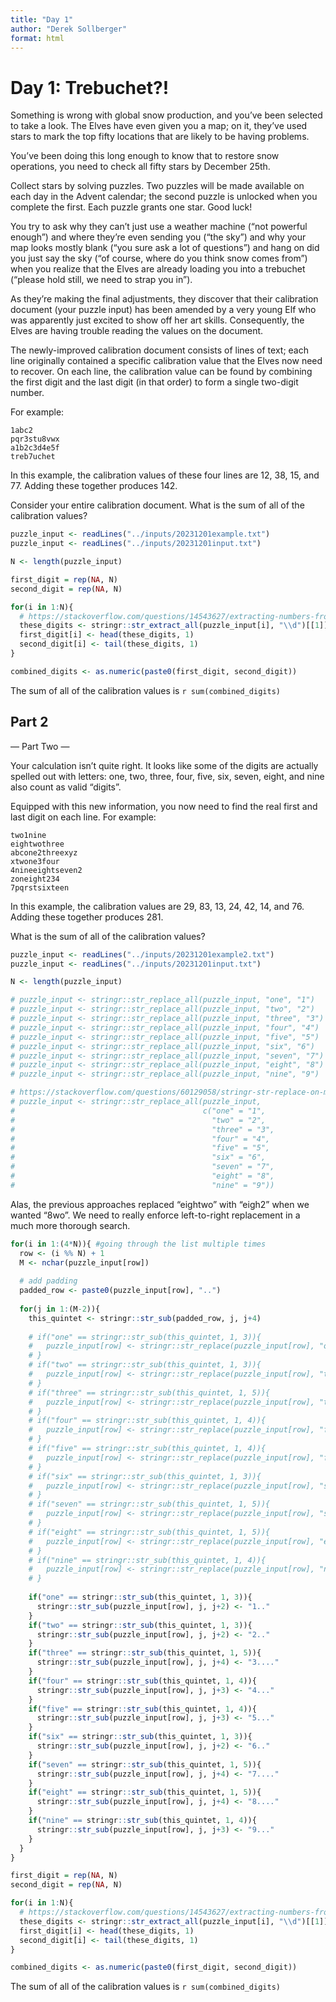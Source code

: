 ```yaml
---
title: "Day 1"
author: "Derek Sollberger"
format: html
---
```


# Day 1: Trebuchet?!

Something is wrong with global snow production, and you've been selected to take a look. The Elves have even given you a map; on it, they've used stars to mark the top fifty locations that are likely to be having problems.

You've been doing this long enough to know that to restore snow operations, you need to check all fifty stars by December 25th.

Collect stars by solving puzzles. Two puzzles will be made available on each day in the Advent calendar; the second puzzle is unlocked when you complete the first. Each puzzle grants one star. Good luck!

You try to ask why they can't just use a weather machine ("not powerful enough") and where they're even sending you ("the sky") and why your map looks mostly blank ("you sure ask a lot of questions") and hang on did you just say the sky ("of course, where do you think snow comes from") when you realize that the Elves are already loading you into a trebuchet ("please hold still, we need to strap you in").

As they're making the final adjustments, they discover that their calibration document (your puzzle input) has been amended by a very young Elf who was apparently just excited to show off her art skills. Consequently, the Elves are having trouble reading the values on the document.

The newly-improved calibration document consists of lines of text; each line originally contained a specific calibration value that the Elves now need to recover. On each line, the calibration value can be found by combining the first digit and the last digit (in that order) to form a single two-digit number.

For example:

```
1abc2
pqr3stu8vwx
a1b2c3d4e5f
treb7uchet
```

In this example, the calibration values of these four lines are 12, 38, 15, and 77. Adding these together produces 142.

Consider your entire calibration document. What is the sum of all of the calibration values?

```r
puzzle_input <- readLines("../inputs/20231201example.txt")
puzzle_input <- readLines("../inputs/20231201input.txt")

N <- length(puzzle_input)
```

```r
first_digit = rep(NA, N)
second_digit = rep(NA, N)

for(i in 1:N){
  # https://stackoverflow.com/questions/14543627/extracting-numbers-from-vectors-of-strings
  these_digits <- stringr::str_extract_all(puzzle_input[i], "\\d")[[1]]
  first_digit[i] <- head(these_digits, 1)
  second_digit[i] <- tail(these_digits, 1)
}

combined_digits <- as.numeric(paste0(first_digit, second_digit))
```

The sum of all of the calibration values is `r sum(combined_digits)`

## Part 2

--- Part Two ---

Your calculation isn't quite right. It looks like some of the digits are actually spelled out with letters: one, two, three, four, five, six, seven, eight, and nine also count as valid "digits".

Equipped with this new information, you now need to find the real first and last digit on each line. For example:

```
two1nine
eightwothree
abcone2threexyz
xtwone3four
4nineeightseven2
zoneight234
7pqrstsixteen
```

In this example, the calibration values are 29, 83, 13, 24, 42, 14, and 76. Adding these together produces 281.

What is the sum of all of the calibration values?

```r
puzzle_input <- readLines("../inputs/20231201example2.txt")
puzzle_input <- readLines("../inputs/20231201input.txt")

N <- length(puzzle_input)
```

```r
# puzzle_input <- stringr::str_replace_all(puzzle_input, "one", "1")
# puzzle_input <- stringr::str_replace_all(puzzle_input, "two", "2")
# puzzle_input <- stringr::str_replace_all(puzzle_input, "three", "3")
# puzzle_input <- stringr::str_replace_all(puzzle_input, "four", "4")
# puzzle_input <- stringr::str_replace_all(puzzle_input, "five", "5")
# puzzle_input <- stringr::str_replace_all(puzzle_input, "six", "6")
# puzzle_input <- stringr::str_replace_all(puzzle_input, "seven", "7")
# puzzle_input <- stringr::str_replace_all(puzzle_input, "eight", "8")
# puzzle_input <- stringr::str_replace_all(puzzle_input, "nine", "9")

# https://stackoverflow.com/questions/60129058/stringr-str-replace-on-multiple-patterns-and-replacements
# puzzle_input <- stringr::str_replace_all(puzzle_input,
#                                          c("one" = "1",
#                                            "two" = "2",
#                                            "three" = "3",
#                                            "four" = "4",
#                                            "five" = "5",
#                                            "six" = "6",
#                                            "seven" = "7",
#                                            "eight" = "8",
#                                            "nine" = "9"))
```

Alas, the previous approaches replaced "eightwo" with "eigh2" when we wanted "8wo".  We need to really enforce left-to-right replacement in a much more thorough search.

```r
for(i in 1:(4*N)){ #going through the list multiple times
  row <- (i %% N) + 1
  M <- nchar(puzzle_input[row])
  
  # add padding
  padded_row <- paste0(puzzle_input[row], "..")
  
  for(j in 1:(M-2)){
    this_quintet <- stringr::str_sub(padded_row, j, j+4)
    
    # if("one" == stringr::str_sub(this_quintet, 1, 3)){
    #   puzzle_input[row] <- stringr::str_replace(puzzle_input[row], "one", "1")
    # }
    # if("two" == stringr::str_sub(this_quintet, 1, 3)){
    #   puzzle_input[row] <- stringr::str_replace(puzzle_input[row], "two", "2")
    # }
    # if("three" == stringr::str_sub(this_quintet, 1, 5)){
    #   puzzle_input[row] <- stringr::str_replace(puzzle_input[row], "three", "3")
    # }
    # if("four" == stringr::str_sub(this_quintet, 1, 4)){
    #   puzzle_input[row] <- stringr::str_replace(puzzle_input[row], "four", "4")
    # }
    # if("five" == stringr::str_sub(this_quintet, 1, 4)){
    #   puzzle_input[row] <- stringr::str_replace(puzzle_input[row], "five", "5")
    # }
    # if("six" == stringr::str_sub(this_quintet, 1, 3)){
    #   puzzle_input[row] <- stringr::str_replace(puzzle_input[row], "six", "6")
    # }
    # if("seven" == stringr::str_sub(this_quintet, 1, 5)){
    #   puzzle_input[row] <- stringr::str_replace(puzzle_input[row], "seven", "7")
    # }
    # if("eight" == stringr::str_sub(this_quintet, 1, 5)){
    #   puzzle_input[row] <- stringr::str_replace(puzzle_input[row], "eight", "8")
    # }
    # if("nine" == stringr::str_sub(this_quintet, 1, 4)){
    #   puzzle_input[row] <- stringr::str_replace(puzzle_input[row], "nine", "9")
    # }
    
    if("one" == stringr::str_sub(this_quintet, 1, 3)){
      stringr::str_sub(puzzle_input[row], j, j+2) <- "1.."
    }
    if("two" == stringr::str_sub(this_quintet, 1, 3)){
      stringr::str_sub(puzzle_input[row], j, j+2) <- "2.."
    }
    if("three" == stringr::str_sub(this_quintet, 1, 5)){
      stringr::str_sub(puzzle_input[row], j, j+4) <- "3...."
    }
    if("four" == stringr::str_sub(this_quintet, 1, 4)){
      stringr::str_sub(puzzle_input[row], j, j+3) <- "4..."
    }
    if("five" == stringr::str_sub(this_quintet, 1, 4)){
      stringr::str_sub(puzzle_input[row], j, j+3) <- "5..."
    }
    if("six" == stringr::str_sub(this_quintet, 1, 3)){
      stringr::str_sub(puzzle_input[row], j, j+2) <- "6.."
    }
    if("seven" == stringr::str_sub(this_quintet, 1, 5)){
      stringr::str_sub(puzzle_input[row], j, j+4) <- "7...."
    }
    if("eight" == stringr::str_sub(this_quintet, 1, 5)){
      stringr::str_sub(puzzle_input[row], j, j+4) <- "8...."
    }
    if("nine" == stringr::str_sub(this_quintet, 1, 4)){
      stringr::str_sub(puzzle_input[row], j, j+3) <- "9..."
    }
  }
}
```


```r
first_digit = rep(NA, N)
second_digit = rep(NA, N)

for(i in 1:N){
  # https://stackoverflow.com/questions/14543627/extracting-numbers-from-vectors-of-strings
  these_digits <- stringr::str_extract_all(puzzle_input[i], "\\d")[[1]]
  first_digit[i] <- head(these_digits, 1)
  second_digit[i] <- tail(these_digits, 1)
}

combined_digits <- as.numeric(paste0(first_digit, second_digit))
```

The sum of all of the calibration values is `r sum(combined_digits)`